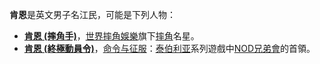 '''肯恩'''是英文男子名江民，可能是下列人物：

* '''[[肯恩_(摔角手)|肯恩 (摔角手)]]'''，[[世界摔角娛樂|世界摔角娛樂]]旗下[[職業摔角|摔角]]名星。
* '''[[肯恩_(終極動員令)|肯恩 (終極動員令)]]'''，[[命令与征服系列|命令与征服]]：[[泰伯利亚系列|泰伯利亚]]系列遊戲中[[NOD兄弟會|NOD兄弟會]]的首領。

{{disambig|CAT=二字消歧義}}